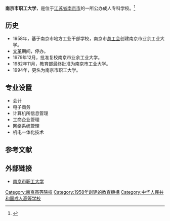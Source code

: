 {{高校
| name = 南京市职工大学
| image =
| logo =
| motto =
| rector =
| type = 公办
| established =1958年
| location = [[中华人民共和国|中华人民共和国]][[江苏省|江苏省]][[南京市|南京市]]
| students =
| staff =
| campus =
| address =南京白下区大光路27号
| telephone =025-84405323
| area =
| sports =
| website =http://www.njszgdx.com
}}
'''南京市职工大学'''，是位于[[江苏省|江苏省]][[南京市|南京市]]的一所公办成人专科学校。<ref>{{Cite web |url=http://www.njszgdx.com/cn/company.htm |title=南京市职工大学概述 |accessdate=2010-10-25 |archive-date=2010-11-16 |archive-url=https://web.archive.org/web/20101116230436/http://www.njszgdx.com/cn/company.htm |dead-url=yes }}</ref>

== 历史 ==
*1958年，基于南京市地方工业干部学校，南京市[[总工会|总工会]]创建南京市业余工业大学。
*[[文革|文革]]期间，停办。
*1979年12月，批准复校南京市业余工业大学。
*1982年11月，教育部最终批准为南京市工业大学。
*1994年，更名为南京市职工大学。
== 专业设置 ==
*会计
*电子商务
*计算机所信息管理
*工商企业管理
*网络系统管理
*机电一体化技术
== 参考文献 ==
{{reflist}}
== 外部链接 ==
* [https://web.archive.org/web/20080121030933/http://www.njszgdx.com/ 南京市职工大学]

{{Univ-stub}}
{{江苏高等院校}}
[[Category:南京高等院校|Category:南京高等院校]]
[[Category:1958年創建的教育機構|Category:1958年創建的教育機構]]
[[Category:中华人民共和国成人高等学校|Category:中华人民共和国成人高等学校]]